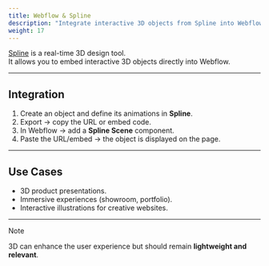```yaml
---
title: Webflow & Spline
description: "Integrate interactive 3D objects from Spline into Webflow."
weight: 17
---
```


[Spline](https://spline.design) is a real-time 3D design tool.  
It allows you to embed interactive 3D objects directly into Webflow.

---

## Integration

1. Create an object and define its animations in **Spline**.
2. Export → copy the URL or embed code.
3. In Webflow → add a **Spline Scene** component.
4. Paste the URL/embed → the object is displayed on the page.

---

## Use Cases

- 3D product presentations.
- Immersive experiences (showroom, portfolio).
- Interactive illustrations for creative websites.

---

> [!NOTE]  
> 3D can enhance the user experience but should remain **lightweight and relevant**.
